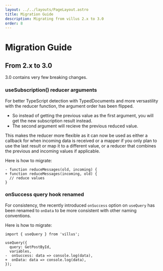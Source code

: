 ```yaml
---
layout: ../../layouts/PageLayout.astro
title: Migration Guide
description: Migrating from villus 2.x to 3.0
order: 8
---
```


# Migration Guide

## From 2.x to 3.0

3.0 contains very few breaking changes.

### useSubscription() reducer arguments

For better TypeScript detection with TypedDocuments and more versastility with the reducer function, the argument order has been flipped.

- So instead of getting the previous value as the first argument, you will get the new subscription result instead.
- The second argument will recieve the previous reduced value.

This makes the reducer more flexible as it can now be used as either a callback for when incoming data is received or a mapper if you only plan to use the last result or map it to a different value, or a reducer that combines the previous and incoming values if applicable.

Here is how to migrate:

```diff-ts
- function reduceMessages(old, incoming) {
+ function reduceMessages(incoming, old) {
  // reduce values
}
```

### onSuccess query hook renamed

For consistency, the recently introduced `onSuccess` option on `useQuery` has been renamed to `onData` to be more consistent with other naming conventions.

Here is how to migrate:

```diff-ts
import { useQuery } from 'villus';

useQuery({
  query: GetPostById,
  variables,
-  onSuccess: data => console.log(data),
+  onData: data => console.log(data),
});
```
